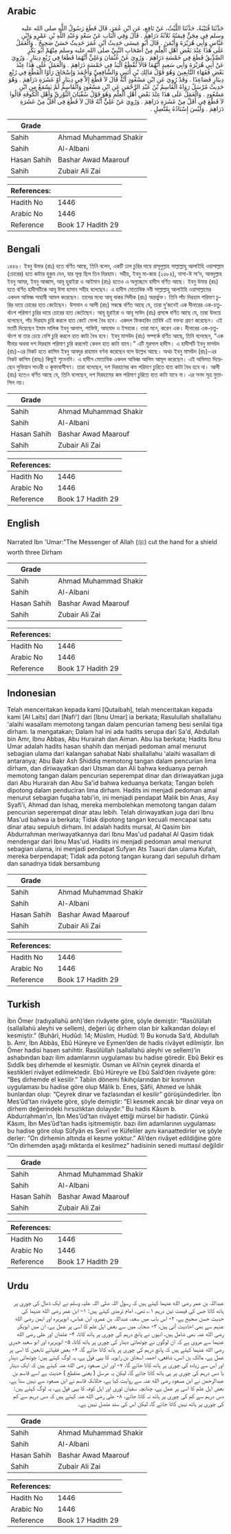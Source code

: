 ## Arabic


<div dir="rtl" lang="ar" style={{fontSize:'larger',backgroundColor:'#f8f9fa',padding:20}}>
حَدَّثَنَا قُتَيْبَةُ، حَدَّثَنَا اللَّيْثُ، عَنْ نَافِعٍ، عَنِ ابْنِ عُمَرَ، قَالَ قَطَعَ رَسُولُ اللَّهِ صلى الله عليه وسلم فِي مِجَنٍّ قِيمَتُهُ ثَلاَثَةُ دَرَاهِمَ ‏.‏ قَالَ وَفِي الْبَابِ عَنْ سَعْدٍ وَعَبْدِ اللَّهِ بْنِ عَمْرٍو وَابْنِ عَبَّاسٍ وَأَبِي هُرَيْرَةَ وَأَيْمَنَ ‏.‏ قَالَ أَبُو عِيسَى حَدِيثُ ابْنِ عُمَرَ حَدِيثٌ حَسَنٌ صَحِيحٌ ‏.‏ وَالْعَمَلُ عَلَى هَذَا عِنْدَ بَعْضِ أَهْلِ الْعِلْمِ مِنْ أَصْحَابِ النَّبِيِّ صلى الله عليه وسلم مِنْهُمْ أَبُو بَكْرٍ الصِّدِّيقُ قَطَعَ فِي خَمْسَةِ دَرَاهِمَ ‏.‏ وَرُوِيَ عَنْ عُثْمَانَ وَعَلِيٍّ أَنَّهُمَا قَطَعَا فِي رُبْعِ دِينَارٍ ‏.‏ وَرُوِيَ عَنْ أَبِي هُرَيْرَةَ وَأَبِي سَعِيدٍ أَنَّهُمَا قَالاَ تُقْطَعُ الْيَدُ فِي خَمْسَةِ دَرَاهِمَ ‏.‏ وَالْعَمَلُ عَلَى هَذَا عِنْدَ بَعْضِ فُقَهَاءِ التَّابِعِينَ وَهُوَ قَوْلُ مَالِكِ بْنِ أَنَسٍ وَالشَّافِعِيِّ وَأَحْمَدَ وَإِسْحَاقَ رَأَوُا الْقَطْعَ فِي رُبْعِ دِينَارٍ فَصَاعِدًا ‏.‏ وَقَدْ رُوِيَ عَنِ ابْنِ مَسْعُودٍ أَنَّهُ قَالَ لاَ قَطْعَ إِلاَّ فِي دِينَارٍ أَوْ عَشَرَةِ دَرَاهِمَ ‏.‏ وَهُوَ حَدِيثٌ مُرْسَلٌ رَوَاهُ الْقَاسِمُ بْنُ عَبْدِ الرَّحْمَنِ عَنِ ابْنِ مَسْعُودٍ وَالْقَاسِمُ لَمْ يَسْمَعْ مِنِ ابْنِ مَسْعُودٍ ‏.‏ وَالْعَمَلُ عَلَى هَذَا عِنْدَ بَعْضِ أَهْلِ الْعِلْمِ وَهُوَ قَوْلُ سُفْيَانَ الثَّوْرِيِّ وَأَهْلِ الْكُوفَةِ قَالُوا لاَ قَطْعَ فِي أَقَلَّ مِنْ عَشَرَةِ دَرَاهِمَ ‏.‏ وَرُوِيَ عَنْ عَلِيٍّ أَنَّهُ قَالَ لاَ قَطْعَ فِي أَقَلَّ مِنْ عَشَرَةِ دَرَاهِمَ ‏.‏ وَلَيْسَ إِسْنَادُهُ بِمُتَّصِلٍ ‏.‏
</div>
<div style={{backgroundColor:'#f8f9fa',padding:20, marginBottom: 10}}><table> <thead> <tr> <th>Grade</th> <th></th> </tr> </thead> <tbody> <tr><td>Sahih</td><td>Ahmad Muhammad Shakir</td></tr><tr><td>Sahih</td><td>Al-Albani</td></tr><tr><td>Hasan Sahih</td><td>Bashar Awad Maarouf</td></tr><tr><td>Sahih</td><td>Zubair Ali Zai</td></tr></tbody></table><table> <thead> <tr> <th>References:</th> <th></th> </tr> </thead> <tbody><tr><td>Hadith No</td><td>1446</td></tr><tr><td>Arabic No</td><td>1446</td></tr><tr><td>Reference</td><td>Book 17 Hadith 29</td></tr></tbody></table></div>

## Bengali


<div dir="ltr" lang="bn" style={{fontSize:'larger',backgroundColor:'#f8f9fa',padding:20}}>
১৪৪৬। ইবনু উমার (রাঃ) হতে বর্ণিত আছে, তিনি বলেন, একটি ঢাল চুরির দায়ে রাসূলুল্লাহ সাল্লাল্লাহু আলাইহি ওয়াসাল্লাম (চোরের) হাত কাটার হুকুম দেন, যার মূল্য ছিল তিন দিরহাম। সহীহ, ইবনু মা-জাহ (২৫৮৪), নাসা-ঈ সা’দ, আবদুল্লাহ ইবনু আমর, ইবনু আব্বাস, আবূ হুরাইরা ও আইমান (রাঃ) হতেও এ অনুচ্ছেদে হাদীস বর্ণিত আছে। ইবনু উমার (রাঃ) হতে বর্ণিত হাদীসটিকে আবূ ঈসা হাসান সহীহ বলেছেন। এ হাদীস মোতাবিক নবী সাল্লাল্লাহু আলাইহি ওয়াসাল্লামের একদল অভিজ্ঞ সাহাবী আমল করেছেন। তাদের মধ্যে আবূ বাকর সিদীক (রাঃ) অন্তর্ভুক্ত। তিনি পাঁচ দিরহাম পরিমাণ চুরির দায়ে চোরের হাত কেটেছেন। উসমান ও আলী (রাঃ) সম্বন্ধে বর্ণিত আছে যে, তারা দু’জনেই এক দীনারের এক-চতুর্থাংশ পরিমাণ চুরির দায়ে চোরের হাত কেটেছেন। আবূ হুরাইরা ও আবূ সাঈদ (রাঃ) প্রসঙ্গে বর্ণিত আছে যে, তারা উভয়ে বলেছেন, পাঁচ দিরহাম চুরি করলে হাত কেটে ফেলা বৈধ হবে। একদল ফিকহবিদ তাবিঈ এই বক্তব্য গ্রহণ করেছেন। এই মতটি দিয়েছেন ইমাম মালিক ইবনু আনাস, শাফিঈ, আহমাদ ও ইসহাক। তারা মনে, করেন এক। দীনারের এক-চতুর্থাংশ বা তার চেয়ে বেশি চুরি করলে হাত কাটা বৈধ হবে। ইবনু মাসউদ (রাঃ) সম্পর্কে বর্ণিত আছে, তিনি বলেছেন, “এক দীনার অথবা দশ দিরহাম পরিমাণ চুরি করলেই কেবল হাত কাটা যাবে।” এটি মুরসাল হাদীস। এ হাদীসটি ইবনু মাসউদ (রাঃ)-এর নিকট হতে কাসিম ইবনু আবদুর রাহমান বর্ণনা করেছেন বলে উল্লেখ আছে। অথচ ইবনু মাসউদ (রাঃ)-এর নিকট কাসিম (রাহঃ) কিছুই শুনেননি। এ হাদীস মোতাবিক একদল অভিজ্ঞ আলিম আমূল করেছেন। এই অভিমত দিয়েছেন সুফিয়ান সাওরী ও কূফাবাসীগণ। তারা বলেছেন, দশ দিরহামের কম পরিমাণ চুরিতে হাত কাটা বৈধ হবে না। আলী (রাঃ) হতেও বর্ণিত আছে যে, তিনি বলেছেন, দশ দিরহামের কম পরিমাণ চুরিতে হাত কাটা যাবে না। এর সনদ সূত্র মুত্তাসিল নয়।
</div>
<div style={{backgroundColor:'#f8f9fa',padding:20, marginBottom: 10}}><table> <thead> <tr> <th>Grade</th> <th></th> </tr> </thead> <tbody> <tr><td>Sahih</td><td>Ahmad Muhammad Shakir</td></tr><tr><td>Sahih</td><td>Al-Albani</td></tr><tr><td>Hasan Sahih</td><td>Bashar Awad Maarouf</td></tr><tr><td>Sahih</td><td>Zubair Ali Zai</td></tr></tbody></table><table> <thead> <tr> <th>References:</th> <th></th> </tr> </thead> <tbody><tr><td>Hadith No</td><td>1446</td></tr><tr><td>Arabic No</td><td>1446</td></tr><tr><td>Reference</td><td>Book 17 Hadith 29</td></tr></tbody></table></div>

## English


<div dir="ltr" lang="en" style={{fontSize:'larger',backgroundColor:'#f8f9fa',padding:20}}>
Narrated Ibn 'Umar:"The Messenger of Allah (ﷺ) cut the hand for a shield worth three Dirham
</div>
<div style={{backgroundColor:'#f8f9fa',padding:20, marginBottom: 10}}><table> <thead> <tr> <th>Grade</th> <th></th> </tr> </thead> <tbody> <tr><td>Sahih</td><td>Ahmad Muhammad Shakir</td></tr><tr><td>Sahih</td><td>Al-Albani</td></tr><tr><td>Hasan Sahih</td><td>Bashar Awad Maarouf</td></tr><tr><td>Sahih</td><td>Zubair Ali Zai</td></tr></tbody></table><table> <thead> <tr> <th>References:</th> <th></th> </tr> </thead> <tbody><tr><td>Hadith No</td><td>1446</td></tr><tr><td>Arabic No</td><td>1446</td></tr><tr><td>Reference</td><td>Book 17 Hadith 29</td></tr></tbody></table></div>

## Indonesian


<div dir="ltr" lang="id" style={{fontSize:'larger',backgroundColor:'#f8f9fa',padding:20}}>
Telah menceritakan kepada kami [Qutaibah], telah menceritakan kepada kami [Al Laits] dari [Nafi'] dari [Ibnu Umar] ia berkata; Rasulullah shallallahu 'alaihi wasallam memotong tangan dalam pencurian tameng besi senilai tiga dirham. Ia mengatakan; Dalam hal ini ada hadits serupa dari Sa'd, Abdullah bin Amr, Ibnu Abbas, Abu Hurairah dan Aiman. Abu Isa berkata; Hadits Ibnu Umar adalah hadits hasan shahih dan menjadi pedoman amal menurut sebagian ulama dari kalangan sahabat Nabi shallallahu 'alaihi wasallam di antaranya; Abu Bakr Ash Shiddiq memotong tangan dalam pencurian lima dirham, dan diriwayatkan dari Utsman dan Ali bahwa keduanya pernah memotong tangan dalam pencurian seperempat dinar dan diriwayatkan juga dari Abu Hurairah dan Abu Sa'id bahwa keduanya berkata; Tangan boleh dipotong dalam penduciran lima dirham. Hadits ini menjadi pedoman amal menurut sebagian fuqaha tabi'in, ini menjadi pendapat Malik bin Anas, Asy Syafi'i, Ahmad dan Ishaq, mereka membolehkan memotong tangan dalam pencurian seperempat dinar atau lebih. Telah diriwayatkan juga dari Ibnu Mas'ud bahwa ia berkata; Tidak dipotong tangan kecuali mencapai satu dinar atau sepuluh dirham. Ini adalah hadits mursal, Al Qasim bin Abdurrahman meriwayatkannya dari Ibnu Mas'ud padahal Al Qasim tidak mendengar dari Ibnu Mas'ud. Hadits ini menjadi pedoman amal menurut sebagian ulama, ini menjadi pendapat Sufyan Ats Tsauri dan ulama Kufah, mereka berpendapat; Tidak ada potong tangan kurang dari sepuluh dirham dan sanadnya tidak bersambung
</div>
<div style={{backgroundColor:'#f8f9fa',padding:20, marginBottom: 10}}><table> <thead> <tr> <th>Grade</th> <th></th> </tr> </thead> <tbody> <tr><td>Sahih</td><td>Ahmad Muhammad Shakir</td></tr><tr><td>Sahih</td><td>Al-Albani</td></tr><tr><td>Hasan Sahih</td><td>Bashar Awad Maarouf</td></tr><tr><td>Sahih</td><td>Zubair Ali Zai</td></tr></tbody></table><table> <thead> <tr> <th>References:</th> <th></th> </tr> </thead> <tbody><tr><td>Hadith No</td><td>1446</td></tr><tr><td>Arabic No</td><td>1446</td></tr><tr><td>Reference</td><td>Book 17 Hadith 29</td></tr></tbody></table></div>

## Turkish


<div dir="ltr" lang="tr" style={{fontSize:'larger',backgroundColor:'#f8f9fa',padding:20}}>
İbn Ömer (radıyallahü anh)’den rivâyete göre, şöyle demiştir: “Rasûlüllah (sallallahü aleyhi ve sellem), değeri üç dirhem olan bir kalkandan dolayı el kesmiştir.” (Buhârî, Hudûd: 14; Müslim, Hudûd: 1) Bu konuda Sa’d, Abdullah b. Amr, İbn Abbâs, Ebû Hüreyre ve Eymen’den de hadis rivâyet edilmiştir. İbn Ömer hadisi hasen sahihtir. Rasûlüllah (sallallahü aleyhi ve sellem)’in ashabından bazı ilim adamlarının uygulaması bu hadise göredir. Ebû Bekir es Sıddîk beş dirhemde el kesmiştir. Osman ve Ali’nin çeyrek dinarda el kestikleri rivâyet edilmektedir. Ebû Hüreyre ve Ebû Saîd’den rivâyete göre: “Beş dirhemde el kesilir.” Tabiin dönemi fıkıhçılarından bir kısmının uygulaması bu hadise göre olup Mâlik b. Enes, Şâfii, Ahmed ve İshâk bunlardan olup: “Çeyrek dinar ve fazlasından el kesilir” görüşündedirler. İbn Mes’ûd’tan rivâyete göre, şöyle demiştir: “El kesmek ancak bir dinar veya on dirhem değerindeki hırsızlıktan dolayıdır.” Bu hadis Kâsım b. Abdurrahman’ın, İbn Mes’ûd’tan rivâyet ettiği mürsel bir hadistir. Çünkü Kâsım, İbn Mes’ûd’tan hadis işitmemiştir. bazı ilim adamlarının uygulaması bu hadise göre olup Sûfyân es Sevrî ve Küfeliler aynı kanaattedirler ve şöyle derler: “On dirhemin altında el kesme yoktur.” Ali’den rivâyet edildiğine göre “On dirhemden aşağı miktarda el kesilmez” hadisinin senedi muttasıl değildir
</div>
<div style={{backgroundColor:'#f8f9fa',padding:20, marginBottom: 10}}><table> <thead> <tr> <th>Grade</th> <th></th> </tr> </thead> <tbody> <tr><td>Sahih</td><td>Ahmad Muhammad Shakir</td></tr><tr><td>Sahih</td><td>Al-Albani</td></tr><tr><td>Hasan Sahih</td><td>Bashar Awad Maarouf</td></tr><tr><td>Sahih</td><td>Zubair Ali Zai</td></tr></tbody></table><table> <thead> <tr> <th>References:</th> <th></th> </tr> </thead> <tbody><tr><td>Hadith No</td><td>1446</td></tr><tr><td>Arabic No</td><td>1446</td></tr><tr><td>Reference</td><td>Book 17 Hadith 29</td></tr></tbody></table></div>

## Urdu


<div dir="rtl" lang="ur" style={{fontSize:'larger',backgroundColor:'#f8f9fa',padding:20}}>
عبداللہ بن عمر رضی الله عنہما کہتے ہیں کہ رسول اللہ صلی اللہ علیہ وسلم نے ایک ڈھال کی چوری پر ہاتھ کاٹا جس کی قیمت تین درہم ۱؎ تھی۔ امام ترمذی کہتے ہیں: ۱- ابن عمر رضی الله عنہما کی حدیث حسن صحیح ہے، ۲- اس باب میں سعد، عبداللہ بن عمرو، ابن عباس، ابوہریرہ اور ایمن رضی الله عنہم سے بھی احادیث آئی ہیں، ۳- صحابہ میں سے بعض اہل علم کا اسی پر عمل ہے، ان میں ابوبکر رضی الله عنہ بھی شامل ہیں، انہوں نے پانچ درہم کی چوری پر ہاتھ کاٹا، ۴- عثمان اور علی رضی الله عنہما سے مروی ہے کہ ان لوگوں نے چوتھائی دینار کی چوری پر ہاتھ کاٹا، ۵- ابوہریرہ اور ابو سعید خدری رضی الله عنہما کہتے ہیں کہ پانچ درہم کی چوری پر ہاتھ کاٹا جائے گا، ۶- بعض فقہائے تابعین کا اسی پر عمل ہے، مالک بن انس، شافعی، احمد، اسحاق بن راہویہ کا یہی قول ہے، یہ لوگ کہتے ہیں: چوتھائی دینار اور اس سے زیادہ کی چوری پر ہاتھ کاٹا جائے گا، ۷- اور ابن مسعود رضی الله عنہ کہتے ہیں کہ ایک دینار یا دس درہم کی چوری پر ہی ہاتھ کاٹا جائے گا، لیکن یہ مرسل ( یعنی منقطع ) حدیث ہے اسے قاسم بن عبدالرحمٰن نے ابن مسعود رضی الله عنہ سے روایت کیا ہے، حالانکہ قاسم نے ابن مسعود سے نہیں سنا ہے، بعض اہل علم کا اسی پر عمل ہے، چنانچہ سفیان ثوری اور اہل کوفہ کا یہی قول ہے، یہ لوگ کہتے ہیں: دس درہم سے کم کی چوری پر ہاتھ نہ کاٹا جائے، ۸- علی رضی الله عنہ کہتے ہیں کہ دس درہم سے کم کی چوری پر ہاتھ نہیں کاٹا جائے گا، لیکن اس کی سند متصل نہیں ہے۔
</div>
<div style={{backgroundColor:'#f8f9fa',padding:20, marginBottom: 10}}><table> <thead> <tr> <th>Grade</th> <th></th> </tr> </thead> <tbody> <tr><td>Sahih</td><td>Ahmad Muhammad Shakir</td></tr><tr><td>Sahih</td><td>Al-Albani</td></tr><tr><td>Hasan Sahih</td><td>Bashar Awad Maarouf</td></tr><tr><td>Sahih</td><td>Zubair Ali Zai</td></tr></tbody></table><table> <thead> <tr> <th>References:</th> <th></th> </tr> </thead> <tbody><tr><td>Hadith No</td><td>1446</td></tr><tr><td>Arabic No</td><td>1446</td></tr><tr><td>Reference</td><td>Book 17 Hadith 29</td></tr></tbody></table></div>